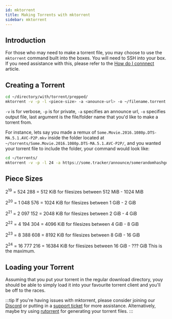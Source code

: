 ```yaml
---
id: mktorrent
title: Making Torrents with mktorrent
sidebar: mktorrent
---
```


## Introduction

For those who may need to make a torrent file, you may choose to use the `mktorrent` command built into the boxes. You will need to SSH into your box. If you need assistance with this, please refer to the [How do I connnect](../getting-started/how-do-i-connect.md) article.

## Creating a Torrent

```bash
cd ~/directory/with/torrent/prepped/
mktorrent -v -p -l <piece-size> -a <anounce-url> -o ~/filename.torrent folder_or_file_name
```

`-v` is for verbose, `-p` is for private, `-a` specifies an announce url, `-o` specifies output file, last argument is the file/folder name that you'd like to make a torrent from.

For instance, lets say you made a remux of `Some.Movie.2016.1080p.DTS-MA.5.1.AVC-P2P.mkv` inside the folder located at `~/torrents/Some.Movie.2016.1080p.DTS-MA.5.1.AVC-P2P/`, and you wanted your torrent file to include the folder, your command would look like:

```bash
cd ~/torrents/
mktorrent -v -p -l 24 -a https://some.tracker/announce/somerandomhashgoeshere -o ~/Some.Content.2016.1080p.DTS-MA.5.1.AVC-P2P.torrent Some.Content.2016.1080p.DTS-MA.5.1.AVC-P2P
```

## Piece Sizes

2<sup>19</sup> = 524 288 = 512 KiB for filesizes between 512 MiB - 1024 MiB

2<sup>20</sup> = 1 048 576 = 1024 KiB for filesizes between 1 GiB - 2 GiB

2<sup>21</sup> = 2 097 152 = 2048 KiB for filesizes between 2 GiB - 4 GiB

2<sup>22</sup> = 4 194 304 = 4096 KiB for filesizes between 4 GiB - 8 GiB

2<sup>23</sup> = 8 388 608 = 8192 KiB for filesizes between 8 GiB - 16 GiB

2<sup>24</sup> = 16 777 216 = 16384 KiB for filesizes between 16 GiB - ??? GiB This is the maximum.

## Loading your Torrent

Assuming that you put your torrent in the regular download directory, youy should be able to simply load it into your favourite torrent client and you'll be off to the races.

:::tip
If you're having issues with mktorrent, please consider joining our [Discord](https://discord.gg/StaAybe3rm) or putting in a [support ticket](https://my.hostingby.design/submitticket.php?step=2&deptid=2) for more assistance.
Alternatively, maybe try using [rutorrent](../applications/rtorrent.mdx) for generating your torrent files.
:::
